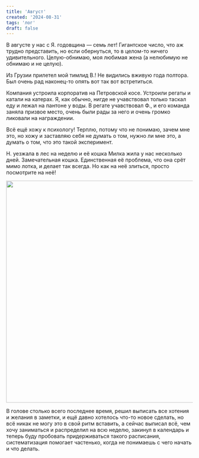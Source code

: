 ```yaml
---
title: 'Август'
created: '2024-08-31'
tags: 'лог'
draft: false
---
```


В августе у нас с Я. годовщина — семь лет! Гигантское число, что аж трудно представить, но если обернуться, то в целом-то ничего удивительного. Целую-обнимаю, моя любимая жена (а нелюбимую не обнимаю и не целую).

Из Грузии прилетел мой тимлид В.! Не видились вживую года полтора. Был очень рад наконец-то опять вот так вот встретиться.

Компания устроила корпоратив на Петровской косе. Устроили регаты и катали на катерах. Я, как обычно, нигде не учавствовал только таскал еду и лежал на пантоне у воды. В регате учавствовал Ф., и его команда заняла призвое место, очень были рады за него и очень громко ликовали на награждении.

Всё ещё хожу к психологу! Терплю, потому что не понимаю, зачем мне это, но хожу и заставляю себя не думать о том, нужно ли мне это, а думать о том, что это такой эксперимент.

Н. уезжала в лес на неделю и её кошка Милка жила у нас несколько дней. Замечательная кошка. Единственная её проблема, что она срёт мимо лотка, и делает так всегда. Но как на неё злиться, просто посмотрите на неё!

<img src="/img/august/milka-1.jpeg" width="600" />

В голове столько всего последнее время, решил выписать все хотения и желания в заметки, и ещё давно хотелось что-то новое сделать, но всё никак не могу это в свой ритм вставить, а сейчас выписал всё, чем хочу заниматься и распределил на всю неделю, закинул в календарь и теперь буду пробовать придерживаться такого расписания, систематизация помогает частенько, когда не понимаешь с чего начать и что делать.
